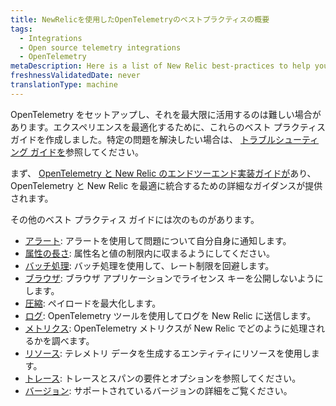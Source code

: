 ```yaml
---
title: NewRelicを使用したOpenTelemetryのベストプラクティスの概要
tags:
  - Integrations
  - Open source telemetry integrations
  - OpenTelemetry
metaDescription: Here is a list of New Relic best-practices to help you optimize your OpenTelemetry deployments.
freshnessValidatedDate: never
translationType: machine
---
```


OpenTelemetry をセットアップし、それを最大限に活用するのは難しい場合があります。エクスペリエンスを最適化するために、これらのベスト プラクティス ガイドを作成しました。特定の問題を解決したい場合は、 [トラブルシューティング ガイドを](/docs/more-integrations/open-source-telemetry-integrations/opentelemetry/opentelemetry-troubleshooting)参照してください。

まず、 [OpenTelemetry と New Relic のエンドツーエンド実装ガイドが](/docs/more-integrations/open-source-telemetry-integrations/opentelemetry/best-practices/opentelemetry-implementation-guide)あり、OpenTelemetry と New Relic を最適に統合するための詳細なガイダンスが提供されます。

その他のベスト プラクティス ガイドには次のものがあります。

* [アラート](/docs/more-integrations/open-source-telemetry-integrations/opentelemetry/best-practices/opentelemetry-best-practices-alerts): アラートを使用して問題について自分自身に通知します。
* [属性の長さ](/docs/more-integrations/open-source-telemetry-integrations/opentelemetry/best-practices/opentelemetry-best-practices-attributes): 属性名と値の制限内に収まるようにしてください。
* [バッチ処理](/docs/more-integrations/open-source-telemetry-integrations/opentelemetry/best-practices/opentelemetry-best-practices-batching): バッチ処理を使用して、レート制限を回避します。
* [ブラウザ](/docs/more-integrations/open-source-telemetry-integrations/opentelemetry/best-practices/opentelemetry-best-practices-browser): ブラウザ アプリケーションでライセンス キーを公開しないようにします。
* [圧縮](/docs/more-integrations/open-source-telemetry-integrations/opentelemetry/best-practices/opentelemetry-best-practices-compression): ペイロードを最大化します。
* [ログ](/docs/more-integrations/open-source-telemetry-integrations/opentelemetry/best-practices/opentelemetry-best-practices-logs): OpenTelemetry ツールを使用してログを New Relic に送信します。
* [メトリクス](/docs/more-integrations/open-source-telemetry-integrations/opentelemetry/best-practices/opentelemetry-best-practices-metrics): OpenTelemetry メトリクスが New Relic でどのように処理されるかを調べます。
* [リソース](/docs/more-integrations/open-source-telemetry-integrations/opentelemetry/best-practices/opentelemetry-best-practices-resources): テレメトリ データを生成するエンティティにリソースを使用します。
* [トレース](/docs/more-integrations/open-source-telemetry-integrations/opentelemetry/best-practices/opentelemetry-best-practices-traces): トレースとスパンの要件とオプションを参照してください。
* [バージョン](/docs/more-integrations/open-source-telemetry-integrations/opentelemetry/best-practices/opentelemetry-best-practices-versions): サポートされているバージョンの詳細をご覧ください。